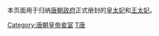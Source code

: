 本页面用于归纳[[唐朝政府|唐朝政府]]正式册封的[[皇太妃|皇太妃]]和[[王太妃|王太妃]]。

[[Category:唐朝皇帝妾室|Category:唐朝皇帝妾室]]
[[Category:中國各朝代太妃|T唐]]
